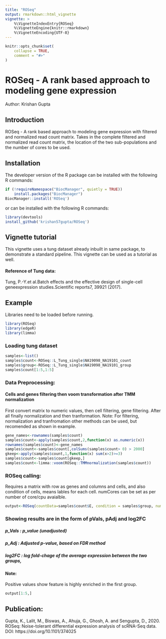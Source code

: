 ```yaml
---
title: "ROSeq"
output: rmarkdown::html_vignette
vignette: >
    %\VignetteIndexEntry{ROSeq}
    %\VignetteEngine{knitr::rmarkdown}
    %\VignetteEncoding{UTF-8}
---
```


```r
knitr::opts_chunk$set(
    collapse = TRUE,
    comment = "#>"
)
```

# ROSeq - A rank based approach to modeling gene expression

Author: Krishan Gupta

## Introduction

ROSeq - A rank based approach to modeling gene expression with filtered and 
normalized read count matrix. Takes in the complete filtered and normalized 
read count matrix, the location of the two sub-populations and 
the number of cores to be used.

## Installation

The developer version of the R package can be installed with 
the following R commands:
```r
if (!requireNamespace("BiocManager", quietly = TRUE))
    install.packages("BiocManager")
BiocManager::install('ROSeq')
```
or can be installed with the following R commands:
```r
library(devtools)
install_github('krishan57gupta/ROSeq')
```
## Vignette tutorial

This vignette uses a tung dataset already inbuilt in same package, 
to demonstrate a standard pipeline. This vignette can be used 
as a tutorial as well.

#### Reference of Tung data:
Tung, P.-Y.et al.Batch effects and the effective design of 
single-cell geneexpression studies.Scientific reports7, 39921 (2017).

## Example

Libraries need to be loaded before running.


```r
library(ROSeq)
library(edgeR)
library(limma)
```

### Loading tung dataset
```r
samples<-list()
samples$count<-ROSeq::L_Tung_single$NA19098_NA19101_count
samples$group<-ROSeq::L_Tung_single$NA19098_NA19101_group
samples$count[1:5,1:5]
```

### Data Preprocessing: 
#### Cells and genes filtering then voom transformation after TMM normalization
First convert matrix to numeric values, then cell filtering, gene filtering. 
After all finally normalization and then tranformation. 
Note: For filtering, normalization and tranfromation other methods can be 
used, but recomended as shown in example.

```r
gene_names<-rownames(samples$count)
samples$count<-apply(samples$count,2,function(x) as.numeric(x))
rownames(samples$count)<-gene_names
samples$count<-samples$count[,colSums(samples$count> 0) > 2000]
gkeep<-apply(samples$count,1,function(x) sum(x>2)>=3)
samples$count<-samples$count[gkeep,]
samples$count<-limma::voom(ROSeq::TMMnormalization(samples$count))
```

### ROSeq calling: 
Requires a matrix with row as genes and columns and cells, 
and also condition of cells, means lables for each cell. 
numCores can be set as per number of core/cpu avaialble.

```r
output<-ROSeq(countData=samples$count$E, condition = samples$group, numCores=1)
```

### Showing results are in the form of pVals, pAdj and log2FC
##### p_Vals : p_value (unadjusted)
##### p_Adj : Adjusted p-value, based on FDR method
##### log2FC : log fold-chage of the average expression between the two groups,
#### Note:
Positive values show feature is highly enriched in the first group.
```r
output[1:5,]
```

## Publication:
Gupta, K., Lalit, M., Biswas, A., Ahuja, G., Ghosh, A. and Sengupta, D., 2020. ROSeq: Noise-tolerant differential expression analysis of scRNA-Seq data.
DOI: https://doi.org/10.1101/374025